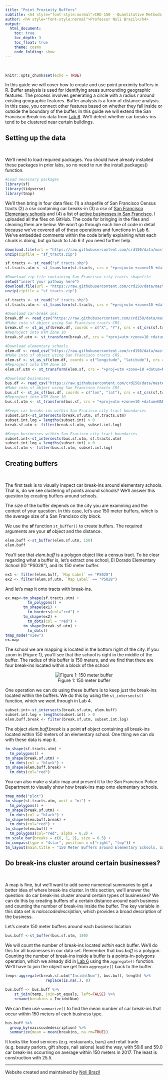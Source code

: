 ```yaml
---
title: "Point Proximity Buffers"
subtitle: <h4 style="font-style:normal">CRD 150 - Quantitative Methods in Community Research</h4>
author: <h4 style="font-style:normal">Professor Noli Brazil</h4>
output: 
  html_document:
    toc: true
    toc_depth: 3
    toc_float: true
    theme: cosmo
    code_folding: show
---
```



<style>
p.comment {
background-color: #DBDBDB;
padding: 10px;
border: 1px solid black;
margin-left: 25px;
border-radius: 5px;
font-style: italic;
}

h1.title {
  font-weight: bold;
}

</style>
\

```r
knitr::opts_chunk$set(echo = TRUE)
```

In this guide we will cover how to create and use point proximity buffers in R.  Buffer analysis is used for identifying areas surrounding geographic features. The process involves generating a circle with a radius *r* around existing geographic features.  Buffer analysis is a form of distance analysis.  In this case, you connect other features based on whether they fall inside or outside the boundary of the buffer.  In this guide we will extend the San Francisco Break-ins data from [Lab 6](https://crd150.github.io/lab6.html).  We'll detect whether car breaks-ins tend to be clustered near certain buildings.

<div style="margin-bottom:25px;">
</div>
## **Setting up the data**
\

We’ll need to load required packages. You should have already installed these packages in prior labs, so no need to run the install.packages() function.

```r
#Load necessary packages
library(sf)
library(tidyverse)
library(tmap)
```

We'll then bring in four data files: (1) a shapefile of San Francisco Census tracts (2) a csv containing car breaks-in (3) a csv of [San Francisco Elementary schools](https://data.sfgov.org/Economy-and-Community/Map-of-Schools/qb37-w9se/data) and (4) a list of [active businesses in San Francisco](https://data.sfgov.org/Economy-and-Community/Map-of-Registered-Business-Locations/ednt-jx6u).   I uploaded all the files on GitHub.  The code for bringing in the files and cleaning them are below.  We won’t go through each line of code in detail because we’ve covered all of these operations and functions in Lab 6. We’ve embedded comments within the code briefly explaining what each chunk is doing, but go back to Lab 6 if you need further help.

```r
download.file(url = "https://raw.githubusercontent.com/crd150/data/master/sf_tracts.zip", destfile = "sf_tracts.zip")
unzip(zipfile = "sf_tracts.zip")

sf.tracts <- st_read("sf_tracts.shp")
sf.tracts.utm <- st_transform(sf.tracts, crs = "+proj=utm +zone=10 +datum=NAD83 +ellps=GRS80")
```

```r
#Download zip file containing San Francisco city tracts shapefile
setwd("insert your pathway here")
download.file(url = "https://raw.githubusercontent.com/crd150/data/master/sf_tracts.zip", destfile = "sf_tracts.zip")
unzip(zipfile = "sf_tracts.zip")

sf.tracts <- st_read("sf_tracts.shp")
sf.tracts.utm <- st_transform(sf.tracts, crs = "+proj=utm +zone=10 +datum=NAD83 +ellps=GRS80")
```


```r
#Download car-break ins.   
break.df <- read_csv("https://raw.githubusercontent.com/crd150/data/master/Car_Break-ins.csv")
#Make into sf object using San Francisco tracts CRS.
break.sf <- st_as_sf(break.df, coords = c("X", "Y"), crs = st_crs(sf.tracts))
#Reproject into UTM Zone 10
break.sf.utm <- st_transform(break.sf, crs = "+proj=utm +zone=10 +datum=NAD83 +ellps=GRS80")
```

```r
#Download elementary schools
elem.df <- read_csv("https://raw.githubusercontent.com/crd150/data/master/elementary_schools.csv")
#Make into sf object using San Francisco tracts CRS.
elem.sf <- st_as_sf(elem.df, coords = c("longitude", "latitude"), crs = st_crs(sf.tracts))
#Reproject into UTM Zone 10
elem.sf.utm <- st_transform(elem.sf, crs = "+proj=utm +zone=10 +datum=NAD83 +ellps=GRS80")
```

```r
#Download businesses
bus.df <- read_csv("https://raw.githubusercontent.com/crd150/data/master/sf_businesses_2018.csv")
#Make into sf object using San Francisco tracts CRS.
bus.sf <- st_as_sf(bus.df, coords = c("lon", "lat"), crs = st_crs(sf.tracts))
#Reproject into UTM Zone 10
bus.sf.utm <- st_transform(bus.sf, crs = "+proj=utm +zone=10 +datum=NAD83 +ellps=GRS80")
```

```r
#Keeps car breaks-ins within San Fracisco city tract boundaries
subset.int<-st_intersects(break.sf.utm, sf.tracts.utm)
subset.int.log = lengths(subset.int) > 0
break.sf.utm <- filter(break.sf.utm, subset.int.log)

#Keeps businesses within San Fracisco city tract boundaries
subset.int<-st_intersects(bus.sf.utm, sf.tracts.utm)
subset.int.log = lengths(subset.int) > 0
bus.sf.utm <- filter(bus.sf.utm, subset.int.log)
```

<div style="margin-bottom:25px;">
</div>
## **Creating buffers** 
\

The first task is to visually inspect car break-ins around elementary schools.  That is, do we see clustering of points around schools?  We'll answer this question by creating buffers around schools. 

The size of the buffer depends on the city you are examining and the context of your question.  In this case, let's use 150 meter buffers, which is the average size of a San Francisco city block.

We use the **sf** function `st_buffer()` to create buffers.  The required arguments are your **sf** object and the distance.

```r
elem.buff <-st_buffer(elem.sf.utm, 150)
elem.buff
```

You'll see that *elem.buff* is a polygon object like a census tract.  To be clear regarding what a buffer is, let's extract one school, El Dorado Elementary School (ID "PS028"), and its 150 meter buffer.

```r
ex1 <- filter(elem.buff, `Map Label` == "PS028")
ex2 <- filter(elem.sf.utm, `Map Label` == "PS028")
```

And let's map it onto tracts with break-ins.

```r
ex.map<-tm_shape(sf.tracts.utm) +
          tm_polygons() +
        tm_shape(ex1) +
          tm_borders(col="red") +  
        tm_shape(ex2) +
          tm_dots(col = "red") +
        tm_shape(break.sf.utm) +
          tm_dots() 
tmap_mode("view")
ex.map 
```

The school we are mapping is located in the bottom right of the city.  If you zoom in (Figure 1), you'll see that the school is right in the middle of the buffer.  The radius of this buffer is 150 meters, and we find that there are four break-ins located within a block of the school



<center>
![Figure 1: 150 meter buffer](/Users/noli/Documents/UCD/teaching/CRD150/Lab/crd150.github.io/buffer.png)

</center>

One operation we can do using these buffers is to keep just the break-ins located within the buffers.  We do this by using the `st_intersects()` function, which we went through in Lab 4.  

```r
subset.int<-st_intersects(break.sf.utm, elem.buff)
subset.int.log = lengths(subset.int) > 0
elem.buff.break <- filter(break.sf.utm, subset.int.log)
```

The object *elem.buff.break* is a point **sf** object containing all break-ins located within 150 meters of an elementary school.  One thing we can do with these data is map it.

```r
tm_shape(sf.tracts.utm) +
  tm_polygons() +
tm_shape(break.sf.utm) +
  tm_dots(col = "black") +
tm_shape(elem.buff.break) +
  tm_dots(col="red") 
```

You can also make a static map and present it to the San Francisco Police Department to visually show how break-ins map onto elementary schools.

```r
tmap_mode("plot")
tm_shape(sf.tracts.utm, unit = "mi") +
  tm_polygons() +
tm_shape(break.sf.utm) +
  tm_dots(col = "black") +
tm_shape(elem.buff.break) +
  tm_dots(col="red") +
tm_shape(elem.buff) +
  tm_polygons(col="red", alpha = 0.2) +
tm_scale_bar(breaks = c(0, 1, 2), size = 0.5) +
tm_compass(type = "4star", position = c("right", "top")) + 
tm_layout(main.title = "150 Meter Buffers around Elementary Schools, San Francisco,\nCar Break-ins, 2017",  main.title.size = 0.75, frame = FALSE)  
```    

<div style="margin-bottom:25px;">
</div>
## **Do break-ins cluster around certain businesses?**
\

A map is fine, but we'll want to add some numerical summaries to get a better idea of where break-ins cluster.  In this section, we'll answer the question: do car break-ins cluster around certain types of businesses? We can do this by creating buffers of a certain distance around each business and counting the number of break-ins inside the buffer.  The key variable in this data set is *naicscodedescription*, which provides a broad description of the business.

Let's create 150 meter buffers around each business location

```r
bus.buff <-st_buffer(bus.sf.utm, 150)
```


We will count the number of break-ins located *within* each buffer.  We'll do this for all businesses in our data set.  Remember that *bus.buff* is a polygon. Counting the number of break-ins inside a buffer is a points-in-polygons operation, which we already did in [Lab 6](https://crd150.github.io/lab6.html) using the `aggregate()` function.  We'll have to join the object we get from `aggregate()` back to the buffer.  

```r
temp<-aggregate(break.sf.utm["IncidntNum"], bus.buff, length) %>%
                  replace(is.na(.), 0)

bus.buff <- bus.buff %>% 
    st_join(temp, join=st_equals, left=FALSE) %>%
    rename(breakins = IncidntNum)
```

We can then use `summarize()` to find the mean number of car break-ins that occur within 150 meters of each business type.

```r
bus.buff %>%
  group_by(naicscodedescription) %>%
  summarize(mean = mean(breakins, na.rm=TRUE))
```

It looks like food services (e.g. restaurants, bars) and retail trade (e.g. beauty parlors, gift shops, nail salons) lead the way, with 59.6 and 59.0 car break-ins occurring on average within 150 meters in 2017.  The least is construction with 25.5.  




***

Website created and maintained by [Noli Brazil](https://nbrazil.faculty.ucdavis.edu/)

